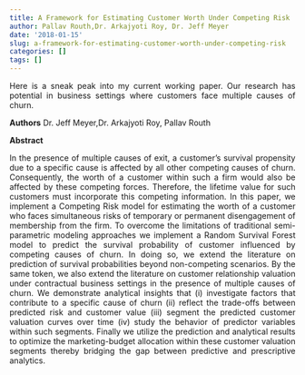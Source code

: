 ```yaml
---
title: A Framework for Estimating Customer Worth Under Competing Risk
author: Pallav Routh,Dr. Arkajyoti Roy, Dr. Jeff Meyer
date: '2018-01-15'
slug: a-framework-for-estimating-customer-worth-under-competing-risk
categories: []
tags: []
---
```


<style>
body {
text-align: justify}
</style>

Here is a sneak peak into my current working paper. Our research has potential in business settings where customers face multiple causes of churn.

**Authors** Dr. Jeff Meyer,Dr. Arkajyoti Roy, Pallav Routh


**Abstract**

In the presence of multiple causes of exit, a customer’s survival propensity due to a specific cause is affected by all other competing causes of churn. Consequently, the worth of a customer within such a firm would also be affected by these competing forces. Therefore, the lifetime value for such customers must incorporate this competing information. In this paper, we implement a Competing Risk model for estimating the worth of a customer who faces simultaneous risks of temporary or permanent disengagement of membership from the firm. To overcome the limitations of traditional semi-parametric modeling approaches we implement a Random Survival Forest model to predict the survival probability of customer influenced by competing causes of churn. In doing so, we extend the literature on prediction of survival probabilities beyond non-competing scenarios. By the same token, we also extend the literature on customer relationship valuation under contractual business settings in the presence of multiple causes of churn. We demonstrate analytical insights that (i) investigate factors that contribute to a specific cause of churn (ii) reflect the trade-offs between predicted risk and customer value (iii) segment the predicted customer valuation curves over time (iv) study the behavior of predictor variables within such segments. Finally we utilize the prediction and analytical results to optimize the marketing-budget allocation within these customer valuation segments thereby bridging the gap between predictive and prescriptive analytics.